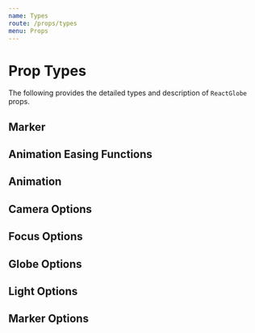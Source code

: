 ```yaml
---
name: Types
route: /props/types
menu: Props
---
```



# Prop Types

The following provides the detailed types and description of `ReactGlobe` props.

## Marker

<Props of={Marker} />

## Animation Easing Functions

<Props of={EasingFunction} />

## Animation

<Props of={Animation} />

## Camera Options

<Props of={CameraOptions} />

## Focus Options

<Props of={FocusOptions} />

## Globe Options

<Props of={GlobeOptions} />

## Light Options

<Props of={LightOptions} />

## Marker Options

<Props of={MarkerOptions} />
